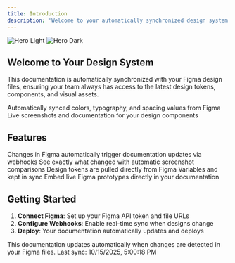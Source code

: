 ```yaml
---
title: Introduction
description: 'Welcome to your automatically synchronized design system documentation'
---
```


<img
  className="block dark:hidden"
  src="/images/hero-light.png"
  alt="Hero Light"
/>
<img
  className="hidden dark:block"
  src="/images/hero-dark.png"
  alt="Hero Dark"
/>

## Welcome to Your Design System

This documentation is automatically synchronized with your Figma design files, ensuring your team always has access to the latest design tokens, components, and visual assets.

<CardGroup cols={2}>
  <Card
    title="Design Tokens"
    icon="palette"
    href="/tokens/overview"
  >
    Automatically synced colors, typography, and spacing values from Figma
  </Card>
  <Card
    title="Components"
    icon="puzzle-piece"
    href="/components/overview"
  >
    Live screenshots and documentation for your design components
  </Card>
</CardGroup>

## Features

<AccordionGroup>
  <Accordion title="Automated Sync">
    Changes in Figma automatically trigger documentation updates via webhooks
  </Accordion>

  <Accordion title="Visual Diffs">
    See exactly what changed with automatic screenshot comparisons
  </Accordion>

  <Accordion title="Live Design Tokens">
    Design tokens are pulled directly from Figma Variables and kept in sync
  </Accordion>

  <Accordion title="Interactive Prototypes">
    Embed live Figma prototypes directly in your documentation
  </Accordion>
</AccordionGroup>

## Getting Started

1. **Connect Figma**: Set up your Figma API token and file URLs
2. **Configure Webhooks**: Enable real-time sync when designs change
3. **Deploy**: Your documentation automatically updates and deploys

<Note>
This documentation updates automatically when changes are detected in your Figma files. Last sync: 10/15/2025, 5:00:18 PM
</Note>